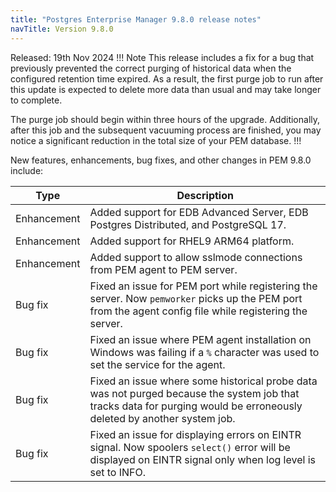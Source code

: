 ```yaml
---
title: "Postgres Enterprise Manager 9.8.0 release notes"
navTitle: Version 9.8.0
---
```


Released: 19th Nov 2024
!!! Note
This release includes a fix for a bug that previously prevented the correct purging of historical data when the configured retention time expired. As a result, the first purge job to run after this update is expected to delete more data than usual and may take longer to complete. 

The purge job should begin within three hours of the upgrade. Additionally, after this job and the subsequent vacuuming process are finished, you may notice a significant reduction in the total size of your PEM database.
!!!

New features, enhancements, bug fixes, and other changes in PEM 9.8.0 include:

| Type         | Description                                                                                                                                               |
|--------------|-----------------------------------------------------------------------------------------------------------------------------------------------------------|
| Enhancement  | Added support for EDB Advanced Server, EDB Postgres Distributed, and PostgreSQL 17.                                                                       |
| Enhancement  | Added support for RHEL9 ARM64 platform.                                                                                                                   |
| Enhancement  | Added support to allow sslmode connections from PEM agent to PEM server.                                                                                  |
| Bug&nbsp;fix | Fixed an issue for PEM port while registering the server. Now `pemworker` picks up the PEM port from the agent config file while registering the server.  |
| Bug&nbsp;fix | Fixed an issue where PEM agent installation on Windows was failing if a `%` character was used to set the service for the agent.                          |
| Bug&nbsp;fix | Fixed an issue where some historical probe data was not purged because the system job that tracks data for purging would be erroneously deleted by another system job.                                                                                         |
| Bug&nbsp;fix | Fixed an issue for displaying errors on EINTR signal. Now spoolers `select()` error will be displayed on EINTR signal only when log level is set to INFO. |
